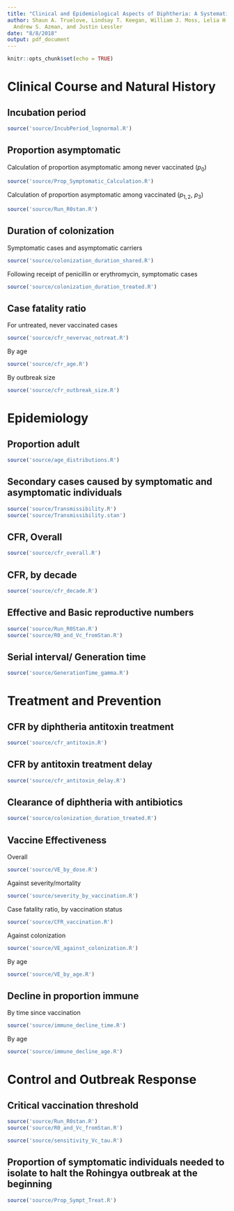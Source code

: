 ```yaml
---
title: "Clinical and Epidemiological Aspects of Diphtheria: A Systematic Review and Pooled Analysis"
author: Shaun A. Truelove, Lindsay T. Keegan, William J. Moss, Lelia H. Chaisson, Emilie Macher,
  Andrew S. Azman, and Justin Lessler
date: "8/8/2018"
output: pdf_document
---
```



```r
knitr::opts_chunk$set(echo = TRUE)
```

# Clinical Course and Natural History

## Incubation period

```r
source('source/IncubPeriod_lognormal.R')
```

## Proportion asymptomatic

Calculation of proportion asymptomatic among never vaccinated ($p_0$)

```r
source('source/Prop_Symptomatic_Calculation.R')
```

Calculation of proportion asymptomatic among vaccinated ($p_{1,2}$, $p_3$)

```r
source('source/Run_R0stan.R')
```

## Duration of colonization

Symptomatic cases and asymptomatic carriers

```r
source('source/colonization_duration_shared.R')
```

Following receipt of penicillin or erythromycin, symptomatic cases

```r
source('source/colonization_duration_treated.R')
```

## Case fatality ratio

For untreated, never vaccinated cases

```r
source('source/cfr_nevervac_notreat.R')
```

By age

```r
source('source/cfr_age.R')
```

By outbreak size

```r
source('source/cfr_outbreak_size.R')
```


# Epidemiology

## Proportion adult 

```r
source('source/age_distributions.R')
```

## Secondary cases caused by symptomatic and asymptomatic individuals

```r
source('source/Transmissibility.R')
source('source/Transmissibility.stan')

```

## CFR, Overall

```r
source('source/cfr_overall.R')
```

## CFR, by decade

```r
source('source/cfr_decade.R')
```

## Effective and Basic reproductive numbers

```r
source('source/Run_R0Stan.R')
source('source/R0_and_Vc_fromStan.R')
```

## Serial interval/ Generation time

```r
source('source/GenerationTime_gamma.R')
```


# Treatment and Prevention

## CFR by diphtheria antitoxin treatment
```r
source('source/cfr_antitoxin.R')
```

## CFR by antitoxin treatment delay
```r
source('source/cfr_antitoxin_delay.R')
```

## Clearance of diphtheria with antibiotics

```r
source('source/colonization_duration_treated.R')
```

## Vaccine Effectiveness

Overall

```r
source('source/VE_by_dose.R')
```

Against severity/mortality

```r
source('source/severity_by_vaccination.R')
```

Case fatality ratio, by vaccination status

```r
source('source/CFR_vaccination.R')
```

Against colonization

```r
source('source/VE_against_colonization.R')
```

By age

```r
source('source/VE_by_age.R')
```

## Decline in proportion immune

By time since vaccination

```r
source('source/immune_decline_time.R')
```

By age

```r
source('source/immune_decline_age.R')
```


# Control and Outbreak Response

## Critical vaccination threshold

```r
source('source/Run_R0stan.R')
source('source/R0_and_Vc_fromStan.R')
```

```r
source('source/sensitivity_Vc_tau.R')
```

## Proportion of symptomatic individuals needed to isolate to halt the Rohingya outbreak at the beginning

```r
source('source/Prop_Sympt_Treat.R')
```
